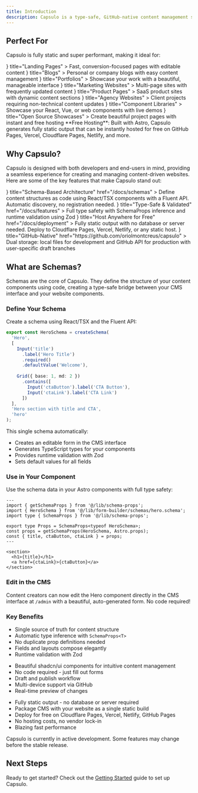 ```yaml
---
title: Introduction
description: Capsulo is a type-safe, GitHub-native content management system. Its principles are simplicity, and control.
---
```



<GithubInfo
  owner="oriolmontcreus"
  repo="capsulo"
/>

## Perfect For

Capsulo is fully static and super performant, making it ideal for:

<InfoCards>
  <InfoCard 
    icon={<Zap />}
    title="Landing Pages"
  >
    Fast, conversion-focused pages with editable content
  </InfoCard>
  <InfoCard 
    icon={<FileText />}
    title="Blogs"
  >
    Personal or company blogs with easy content management
  </InfoCard>
  <InfoCard 
    icon={<User />}
    title="Portfolios"
  >
    Showcase your work with a beautiful, manageable interface
  </InfoCard>
  <InfoCard 
    icon={<Globe />}
    title="Marketing Websites"
  >
    Multi-page sites with frequently updated content
  </InfoCard>
  <InfoCard 
    icon={<Package />}
    title="Product Pages"
  >
    SaaS product sites with dynamic content sections
  </InfoCard>
  <InfoCard 
    icon={<Briefcase />}
    title="Agency Websites"
  >
    Client projects requiring non-technical content updates
  </InfoCard>
  <InfoCard 
    icon={<Code />}
    title="Component Libraries"
  >
    Showcase your React, Vue, or web components with live demos
  </InfoCard>
  <InfoCard 
    icon={<Lightbulb />}
    title="Open Source Showcases"
  >
    Create beautiful project pages with instant and free hosting
  </InfoCard>
</InfoCards>

<Callout>
  **Free Hosting**: Built with Astro, Capsulo generates fully static output that can be instantly hosted for free on GitHub Pages, Vercel, Cloudflare Pages, Netlify, and more.
</Callout>


## Why Capsulo?

Capsulo is designed with both developers and end-users in mind, providing a seamless experience for creating and managing content-driven websites. Here are some of the key features that make Capsulo stand out:

<Cards>
  <Card 
    icon={<Code />}
    title="Schema-Based Architecture" 
    href="/docs/schemas"
  >
    Define content structures as code using React/TSX components with a Fluent API. Automatic discovery, no registration needed.
  </Card>
  <Card 
    icon={<Zap />}
    title="Type-Safe & Validated" 
    href="/docs/features"
  >
    Full type safety with SchemaProps inference and runtime validation using Zod
  </Card>
  <Card 
    icon={<Settings />}
    title="Host Anywhere for Free" 
    href="/docs/deployment"
  >
    Fully static output with no database or server needed. Deploy to Cloudflare Pages, Vercel, Netlify, or any static host.
  </Card>
  <Card 
    icon={<GitHub />}
    title="GitHub-Native" 
    href="https://github.com/oriolmontcreus/capsulo"
  >
    Dual storage: local files for development and GitHub API for production with user-specific draft branches
  </Card>
</Cards>

## What are Schemas?

Schemas are the core of Capsulo. They define the structure of your content components using code, creating a type-safe bridge between your CMS interface and your website components.

<Steps>

<Step>

### Define Your Schema

Create a schema using React/TSX and the Fluent API:

```typescript
export const HeroSchema = createSchema(
  'Hero',
  [
    Input('title')
      .label('Hero Title')
      .required()
      .defaultValue('Welcome'),
    
    Grid({ base: 1, md: 2 })
      .contains([
        Input('ctaButton').label('CTA Button'),
        Input('ctaLink').label('CTA Link')
      ])
  ],
  'Hero section with title and CTA',
  'hero'
);
```

This single schema automatically:
- Creates an editable form in the CMS interface
- Generates TypeScript types for your components
- Provides runtime validation with Zod
- Sets default values for all fields

</Step>

<Step>

### Use in Your Component

Use the schema data in your Astro components with full type safety:

```astro
---
import { getSchemaProps } from '@/lib/schema-props';
import { HeroSchema } from '@/lib/form-builder/schemas/hero.schema';
import type { SchemaProps } from '@/lib/schema-props';

export type Props = SchemaProps<typeof HeroSchema>;
const props = getSchemaProps(HeroSchema, Astro.props);
const { title, ctaButton, ctaLink } = props;
---

<section>
  <h1>{title}</h1>
  <a href={ctaLink}>{ctaButton}</a>
</section>
```

</Step>

<Step>

### Edit in the CMS

Content creators can now edit the Hero component directly in the CMS interface at `/admin` with a beautiful, auto-generated form. No code required!

</Step>

</Steps>

### Key Benefits

<Accordions type="single" collapsible>

<Accordion title="Schema-Driven Development">

- Single source of truth for content structure
- Automatic type inference with `SchemaProps<T>`
- No duplicate prop definitions needed
- Fields and layouts compose elegantly
- Runtime validation with Zod

</Accordion>

<Accordion title="For Content Creators">

- Beautiful shadcn/ui components for intuitive content management
- No code required - just fill out forms
- Draft and publish workflow
- Multi-device support via GitHub
- Real-time preview of changes

</Accordion>

<Accordion title="Static & Hostable Anywhere">

- Fully static output - no database or server required
- Package CMS with your website as a single static build
- Deploy for free on Cloudflare Pages, Vercel, Netlify, GitHub Pages
- No hosting costs, no vendor lock-in
- Blazing fast performance

</Accordion>

</Accordions>

<Callout type="warn">
  Capsulo is currently in active development. Some features may change before the stable release.
</Callout>

## Next Steps

Ready to get started? Check out the [Getting Started](/docs/getting-started) guide to set up Capsulo.
